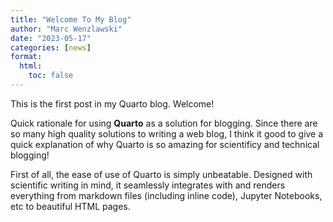 ```yaml
---
title: "Welcome To My Blog"
author: "Marc Wenzlawski"
date: "2023-05-17"
categories: [news]
format:
  html:
    toc: false
---
```


This is the first post in my Quarto blog. Welcome!

Quick rationale for using **Quarto** as a solution for blogging.
Since there are so many high quality solutions to writing a web blog, I think it good to give a quick explanation of why Quarto is so amazing for scientificy and technical blogging!

First of all, the ease of use of Quarto is simply unbeatable.
Designed with scientific writing in mind, it seamlessly integrates with and renders everything from markdown files (including inline code), Jupyter Notebooks, etc to beautiful HTML pages.

